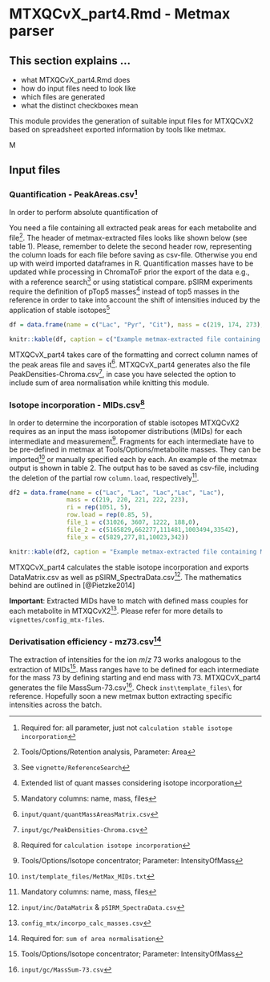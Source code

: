 # MTXQCvX_part4.Rmd - Metmax parser

## This section explains ...

- what MTXQCvX_part4.Rmd does
- how do input files need to look like
- which files are generated
- what the distinct checkboxes mean



This module provides the generation of suitable input files for MTXQCvX2 based on spreadsheet exported information by tools like metmax. 

M

## Input files
### Quantification - PeakAreas.csv^[Required for: all parameter, just not `calculation stable isotope incorporation`]

In order to perform absolute quantification of 

You need a file containing all extracted peak areas for each metabolite and file^[Tools/Options/Retention analysis, Parameter: Area]. The header of metmax-extracted files looks like shown below (see table 1). Please, remember to delete the second header row, representing the column loads for each file before saving as csv-file. Otherwise you end up with weird imported dataframes in R.
Quantification masses have to be updated while processing in ChromaToF prior the export of the data e.g., with a reference search^[See `vignette/ReferenceSearch`] or using statistical compare. pSIRM experiments require the definition of pTop5 masses^[Extended list of quant masses considering isotope incorporation] instead of top5 masses in the reference in order to take into account the shift of intensities induced by the application of stable isotopes^[Mandatory columns: name, mass, files]


```r

df = data.frame(name = c("Lac", "Pyr", "Cit"), mass = c(219, 174, 273), ri = c(1051, 1042, 1805), row.load = c(0.76, 0.65, 0.99), file_1 = c(15423, 56978, 1326), file_2 = c(135444, 46888, 23321), file_x = c(465486, 4354544, 132121))

knitr::kable(df, caption = c("Example metmax-extracted file containing peak areas."))


```

MTXQCvX_part4 takes care of the formatting and correct column names of the peak areas file and saves it^[`input/quant/quantMassAreasMatrix.csv`].  MTXQCvX_part4 generates also the file PeakDensities-Chroma.csv^[`input/gc/PeakDensities-Chroma.csv`], in case you have selected the option to include sum of area normalisation while knitting this module.


### Isotope incorporation - MIDs.csv^[Required for `calculation isotope incorporation`]

In order to determine the incorporation of stable isotopes MTXQCvX2 requires as an input the mass isotopomer distributions (MIDs) for each intermediate and measurement^[Tools/Options/Isotope concentrator; Parameter: IntensityOfMass]. Fragments for each intermediate have to be pre-defined in metmax at Tools/Options/metabolite masses. They can be imported^[`inst/template_files/MetMax_MIDs.txt`] or manually specified each by each. An example of the metmax output is shown in table 2. The output has to be saved as csv-file, including the deletion of the partial row `column.load`, respectively^[Mandatory columns: name, mass, files].


```r

df2 = data.frame(name = c("Lac", "Lac", "Lac","Lac", "Lac"),
                mass = c(219, 220, 221, 222, 223),
                ri = rep(1051, 5),
                row.load = rep(0.85, 5),
                file_1 = c(31026, 3607, 1222, 188,0),
                file_2 = c(5165829,662277,111481,1003494,33542),
                file_x = c(5829,277,81,10023,342))

knitr::kable(df2, caption = "Example metmax-extracted file containing MIDs.")


```

MTXQCvX_part4 calculates the stable isotope incorporation and exports DataMatrix.csv as well as pSIRM_SpectraData.csv^[`input/inc/DataMatrix` & `pSIRM_SpectraData.csv`]. The mathematics behind are outlined in [@Pietzke2014]

**Important**: Extracted MIDs have to match with defined mass couples for each metabolite in MTXQCvX2^[`config_mtx/incorpo_calc_masses.csv`]. Please refer for more details to `vignettes/config_mtx-files`.


### Derivatisation efficiency - mz73.csv^[Required for: `sum of area normalisation`]

The extraction of intensities for the ion $m/z$ 73 works analogous to the extraction of MIDs^[Tools/Options/Isotope concentrator; Parameter: IntensityOfMass]. Mass ranges have to be defined for each intermediate for the mass 73 by defining starting and end mass with 73. MTXQCvX_part4 generates the file MassSum-73.csv^[`input/gc/MassSum-73.csv`]. Check `inst\template_files\` for reference. Hopefully soon a new metmax button extracting specific intensities across the batch.

